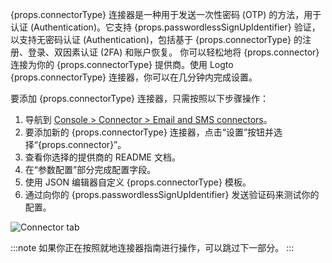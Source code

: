 {props.connectorType} 连接器是一种用于发送一次性密码 (OTP) 的方法，用于认证 (Authentication)。它支持 {props.passwordlessSignUpIdentifier} 验证，以支持无密码认证 (Authentication)，包括基于 {props.connectorType} 的注册、登录、双因素认证 (2FA) 和账户恢复。
你可以轻松地将 {props.connector} 连接为你的 {props.connectorType} 提供商。使用 Logto {props.connectorType} 连接器，你可以在几分钟内完成设置。

要添加 {props.connectorType} 连接器，只需按照以下步骤操作：

1. 导航到 [Console > Connector > Email and SMS connectors](https://cloud.logto.io/to/connectors/passwordless)。
2. 要添加新的 {props.connectorType} 连接器，点击“设置”按钮并选择“{props.connector}”。
3. 查看你选择的提供商的 README 文档。
4. 在“参数配置”部分完成配置字段。
5. 使用 JSON 编辑器自定义 {props.connectorType} 模板。
6. 通过向你的 {props.passwordlessSignUpIdentifier} 发送验证码来测试你的配置。

![Connector tab](../assets/connector-tab-passwordless.png)

:::note
如果你正在按照就地连接器指南进行操作，可以跳过下一部分。
:::
